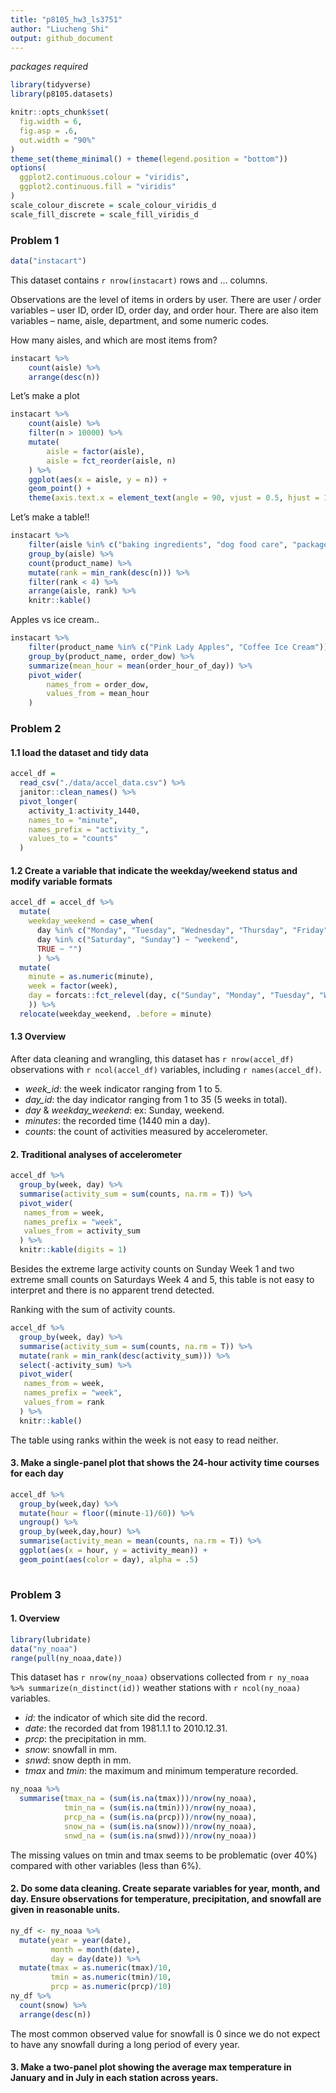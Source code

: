 ```yaml
---
title: "p8105_hw3_ls3751"
author: "Liucheng Shi"
output: github_document
---
```


_packages required_
```r
library(tidyverse)
library(p8105.datasets)

knitr::opts_chunk$set(
  fig.width = 6,
  fig.asp = .6,
  out.width = "90%"
)
theme_set(theme_minimal() + theme(legend.position = "bottom"))
options(
  ggplot2.continuous.colour = "viridis",
  ggplot2.continuous.fill = "viridis"
)
scale_colour_discrete = scale_colour_viridis_d
scale_fill_discrete = scale_fill_viridis_d
```

### Problem 1

```r
data("instacart")
```

This dataset contains `r nrow(instacart)` rows and ... columns. 

Observations are the level of items in orders by user. There are user / order variables -- user ID, order ID, order day, and order hour. There are also item variables -- name, aisle, department, and some numeric codes. 

How many aisles, and which are most items from?

```r
instacart %>% 
	count(aisle) %>% 
	arrange(desc(n))
```


Let's make a plot

```r
instacart %>% 
	count(aisle) %>% 
	filter(n > 10000) %>% 
	mutate(
		aisle = factor(aisle),
		aisle = fct_reorder(aisle, n)
	) %>% 
	ggplot(aes(x = aisle, y = n)) + 
	geom_point() + 
	theme(axis.text.x = element_text(angle = 90, vjust = 0.5, hjust = 1))
```


Let's make a table!!

```r
instacart %>% 
	filter(aisle %in% c("baking ingredients", "dog food care", "packaged vegetables fruits")) %>% 
	group_by(aisle) %>% 
	count(product_name) %>% 
	mutate(rank = min_rank(desc(n))) %>% 
	filter(rank < 4) %>% 
	arrange(aisle, rank) %>% 
	knitr::kable()
```


Apples vs ice cream..

```r
instacart %>% 
	filter(product_name %in% c("Pink Lady Apples", "Coffee Ice Cream")) %>% 
	group_by(product_name, order_dow) %>% 
	summarize(mean_hour = mean(order_hour_of_day)) %>% 
	pivot_wider(
		names_from = order_dow,
		values_from = mean_hour
	)
```

### Problem 2

#### 1.1 load the dataset and tidy data

```r
accel_df = 
  read_csv("./data/accel_data.csv") %>% 
  janitor::clean_names() %>% 
  pivot_longer(
    activity_1:activity_1440, 
    names_to = "minute",
    names_prefix = "activity_", 
    values_to = "counts"
  )
```

#### 1.2 Create a variable that indicate the weekday/weekend status and modify variable formats

```r
accel_df = accel_df %>% 
  mutate(
    weekday_weekend = case_when(
      day %in% c("Monday", "Tuesday", "Wednesday", "Thursday", "Friday") ~ "weekday",
      day %in% c("Saturday", "Sunday") ~ "weekend",
      TRUE ~ "")
      ) %>% 
  mutate(
    minute = as.numeric(minute),
    week = factor(week),
    day = forcats::fct_relevel(day, c("Sunday", "Monday", "Tuesday", "Wednesday", "Thursday", "Friday", "Saturday")
    )) %>% 
  relocate(weekday_weekend, .before = minute)
```

#### 1.3 Overview

After data cleaning and wrangling, this dataset has `r nrow(accel_df)` observations with `r ncol(accel_df)` variables, including `r names(accel_df)`.  

*   _week_id_: the week indicator ranging from 1 to 5.
*   _day_id_: the day indicator ranging from 1 to 35 (5 weeks in total).
*   _day_ & _weekday_weekend_: ex: Sunday, weekend. 
*   _minutes_: the recorded time  (1440 min a day). 
*   _counts_: the count of activities measured by accelerometer. 

#### 2. Traditional analyses of accelerometer

```r
accel_df %>% 
  group_by(week, day) %>% 
  summarise(activity_sum = sum(counts, na.rm = T)) %>% 
  pivot_wider(
   names_from = week,
   names_prefix = "week",
   values_from = activity_sum
  ) %>% 
  knitr::kable(digits = 1)
```

Besides the extreme large activity counts on Sunday Week 1 and two extreme small counts on Saturdays Week 4 and 5, this table is not easy to interpret and there is no apparent trend detected.

Ranking with the sum of activity counts.

```r
accel_df %>% 
  group_by(week, day) %>% 
  summarise(activity_sum = sum(counts, na.rm = T)) %>% 
  mutate(rank = min_rank(desc(activity_sum))) %>% 
  select(-activity_sum) %>% 
  pivot_wider(
   names_from = week,
   names_prefix = "week",
   values_from = rank
  ) %>% 
  knitr::kable()
```

The table using ranks within the week is not easy to read neither.

#### 3. Make a single-panel plot that shows the 24-hour activity time courses for each day

```r
accel_df %>% 
  group_by(week,day) %>%
  mutate(hour = floor((minute-1)/60)) %>%
  ungroup() %>% 
  group_by(week,day,hour) %>% 
  summarise(activity_mean = mean(counts, na.rm = T)) %>% 
  ggplot(aes(x = hour, y = activity_mean)) +
  geom_point(aes(color = day), alpha = .5)
  
```


### Problem 3

#### 1. Overview

```r
library(lubridate)
data("ny_noaa")
range(pull(ny_noaa,date))
```

This dataset has `r nrow(ny_noaa)` observations collected from `r ny_noaa %>% summarize(n_distinct(id))` weather stations with `r ncol(ny_noaa)` variables.

*   _id_: the indicator of which site did the record.
*   _date_: the recorded dat from 1981.1.1 to 2010.12.31. 
*   _prcp_: the  precipitation in mm.
*   _snow_: snowfall in mm.
*   _snwd_: snow depth in mm.
*   _tmax_ and _tmin_: the maximum and minimum temperature recorded.


```r
ny_noaa %>% 
  summarise(tmax_na = (sum(is.na(tmax)))/nrow(ny_noaa),
            tmin_na = (sum(is.na(tmin)))/nrow(ny_noaa),
            prcp_na = (sum(is.na(prcp)))/nrow(ny_noaa),
            snow_na = (sum(is.na(snow)))/nrow(ny_noaa),
            snwd_na = (sum(is.na(snwd)))/nrow(ny_noaa))
```

The missing values on tmin and tmax seems to be problematic (over 40%) compared with other variables (less than 6%).

#### 2. Do some data cleaning. Create separate variables for year, month, and day. Ensure observations for temperature, precipitation, and snowfall are given in reasonable units.

```r
ny_df <- ny_noaa %>% 
  mutate(year = year(date),
         month = month(date), 
         day = day(date)) %>%
  mutate(tmax = as.numeric(tmax)/10,
         tmin = as.numeric(tmin)/10,
         prcp = as.numeric(prcp)/10)
ny_df %>% 
  count(snow) %>% 
  arrange(desc(n))
```

The most common observed value for snowfall is 0 since we do not expect to have any snowfall during a long period of every year.

#### 3. Make a two-panel plot showing the average max temperature in January and in July in each station across years.

```r

```

